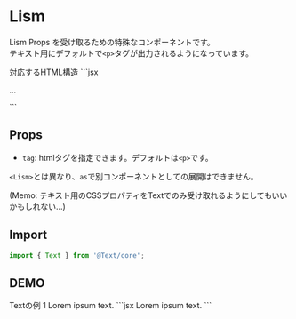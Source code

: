 
# Lism

Lism Props を受け取るための特殊なコンポーネントです。  
テキスト用にデフォルトで`<p>`タグが出力されるようになっています。

<Demo>
	<Demo.Title>対応するHTML構造</Demo.Title>
	<Demo.Code>
		```jsx
		<p>...</p>
		```
	</Demo.Code>
</Demo>

## Props

- `tag`: htmlタグを指定できます。デフォルトは`<p>`です。

`<Lism>`とは異なり、`as`で別コンポーネントとしての展開はできません。

(Memo: テキスト用のCSSプロパティをTextでのみ受け取れるようにしてもいいかもしれない...)

## Import

```js
import { Text } from '@Text/core';
```

## DEMO

<Demo>
	<Demo.Title>Textの例 1</Demo.Title>
	<Demo.Preview resize p={20}>
		<Text c='accent' ta="c" fz="l">Lorem ipsum text.</Text>
	</Demo.Preview>
	<Demo.Code>
		```jsx
		<Text c='accent' ta="c" fz="l">
			Lorem ipsum text.
		</Text>
		```
	</Demo.Code>
</Demo>

